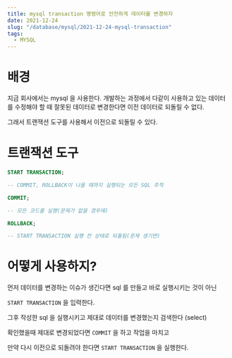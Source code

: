 ```yaml
---
title: mysql transaction 명령어로 안전하게 데이터를 변경하자
date: 2021-12-24
slug: "/database/mysql/2021-12-24-mysql-transaction"
tags:
  - MYSQL
---
```

# 배경

지금 회사에서는 mysql 을 사용한다.
개발하는 과정에서 다같이 사용하고 있는 데이터를 수정해야 할 때
잘못된 데이터로 변경한다면 이전 데이터로 되돌릴 수 없다.

그래서 트랜잭션 도구를 사용해서 이전으로 되돌릴 수 있다.


# 트랜잭션 도구

```sql
START TRANSACTION;

-- COMMIT, ROLLBACK이 나올 때까지 실행되는 모든 SQL 추적

COMMIT;

-- 모든 코드를 실행(문제가 없을 경우에)

ROLLBACK;

-- START TRANSACTION 실행 전 상태로 되돌림(문제 생기면)
```

# 어떻게 사용하지?

먼저 데이터를 변경하는 이슈가 생긴다면
sql 를 만들고 바로 실행시키는 것이 아닌

`START TRANSACTION` 을 입력한다.

그후 작성한 sql 을 실행시키고
제대로 데이터를 변경했는지 검색한다 (select)

확인했을때 제대로 변경되었다면 `COMMIT` 을 하고 작업을 마치고

만약 다시 이전으로 되돌려야 한다면 `START TRANSACTION` 을 실행한다.


